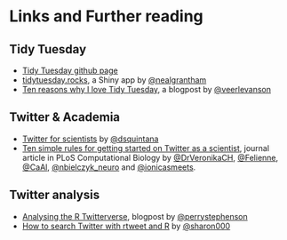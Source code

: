 # Links and Further reading

## Tidy Tuesday

- [Tidy Tuesday github page](https://github.com/rfordatascience/tidytuesday){target="_blank"}
- [tidytuesday.rocks](https://nsgrantham.shinyapps.io/tidytuesdayrocks/){target="_blank"}, a Shiny app by [\@nealgrantham](https://twitter.com/nsgrantham){target="_blank"}
- [Ten reasons why I love Tidy Tuesday](https://surroundedbydata.netlify.com/post/tidy-tuesday/){target="_blank"}, a blogpost by [\@veerlevanson](https://twitter.com/veerlevanson){target="_blank"}

## Twitter & Academia

- [Twitter for scientists](https://t4scientists.com/){target="_blank"} by [\@dsquintana](https://twitter.com/dsquintana){target="_blank"}
- [Ten simple rules for getting started on Twitter as a scientist]( https://journals.plos.org/ploscompbiol/article?id=10.1371/journal.pcbi.1007513){target="_blank"}, journal article in PLoS Computational Biology by [\@DrVeronikaCH](https://twitter.com/DrVeronikaCH){target="_blank"}, [\@Felienne](https://twitter.com/Felienne){target="_blank"}, [\@CaAl](https://twitter.com/CaAl){target="_blank"}, [\@nbielczyk_neuro](https://twitter.com/nbielczyk_neuro){target="_blank"} and [\@ionicasmeets](https://twitter.com/ionicasmeets){target="_blank"}.


## Twitter analysis

- [Analysing the R Twitterverse](https://perrystephenson.me/2018/08/11/analysing-the-r-twitterverse/){target="_blank"}, blogpost by [\@perrystephenson](https://twitter.com/perrystephenson){target="_blank"}
- [How to search Twitter with rtweet and R](https://www.infoworld.com/article/3515712/how-to-search-twitter-with-rtweet-and-r.html){target="_blank"} by [\@sharon000](https://twitter.com/sharon000){target="_blank"}

